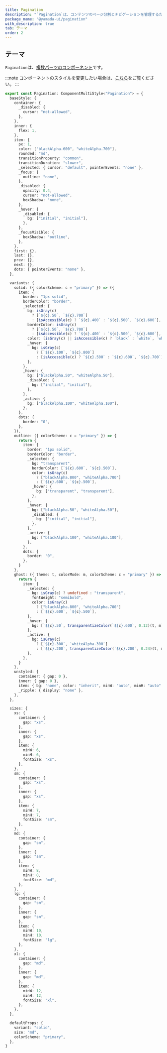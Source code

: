 ```yaml
---
title: Pagination
description: "`Pagination`は、コンテンツのページ分割とナビゲーションを管理するためのコンポーネントです。"
package_name: "@yamada-ui/pagination"
with_description: true
tab: テーマ
order: 2
---
```


## テーマ

`Pagination`は、[複数パーツのコンポーネント](/styled-system/theming/component-styles#複数パーツのコンポーネント)です。

:::note
コンポーネントのスタイルを変更したい場合は、[こちら](/styled-system/theming/customize-theme#コンポーネントのスタイルを変更する)をご覧ください。
:::

```ts
export const Pagination: ComponentMultiStyle<"Pagination"> = {
  baseStyle: {
    container: {
      _disabled: {
        cursor: "not-allowed",
      },
    },
    inner: {
      flex: 1,
    },
    item: {
      px: 1,
      color: ["blackAlpha.600", "whiteAlpha.700"],
      rounded: "md",
      transitionProperty: "common",
      transitionDuration: "slower",
      _selected: { cursor: "default", pointerEvents: "none" },
      _focus: {
        outline: "none",
      },
      _disabled: {
        opacity: 0.4,
        cursor: "not-allowed",
        boxShadow: "none",
      },
      _hover: {
        _disabled: {
          bg: ["initial", "initial"],
        },
      },
      _focusVisible: {
        boxShadow: "outline",
      },
    },
    first: {},
    last: {},
    prev: {},
    next: {},
    dots: { pointerEvents: "none" },
  },

  variants: {
    solid: ({ colorScheme: c = "primary" }) => ({
      item: {
        border: "1px solid",
        borderColor: "border",
        _selected: {
          bg: isGray(c)
            ? [`${c}.50`, `${c}.700`]
            : [isAccessible(c) ? `${c}.400` : `${c}.500`, `${c}.600`],
          borderColor: isGray(c)
            ? [`${c}.50`, `${c}.700`]
            : [isAccessible(c) ? `${c}.400` : `${c}.500`, `${c}.600`],
          color: [isGray(c) || isAccessible(c) ? `black` : `white`, `white`],
          _hover: {
            bg: isGray(c)
              ? [`${c}.100`, `${c}.800`]
              : [isAccessible(c) ? `${c}.500` : `${c}.600`, `${c}.700`],
          },
        },
        _hover: {
          bg: ["blackAlpha.50", "whiteAlpha.50"],
          _disabled: {
            bg: ["initial", "initial"],
          },
        },
        _active: {
          bg: ["blackAlpha.100", "whiteAlpha.100"],
        },
      },
      dots: {
        border: "0",
      },
    }),
    outline: ({ colorScheme: c = "primary" }) => {
      return {
        item: {
          border: "1px solid",
          borderColor: "border",
          _selected: {
            bg: "transparent",
            borderColor: [`${c}.600`, `${c}.500`],
            color: isGray(c)
              ? ["blackAlpha.800", "whiteAlpha.700"]
              : [`${c}.600`, `${c}.500`],
            _hover: {
              bg: ["transparent", "transparent"],
            },
          },
          _hover: {
            bg: ["blackAlpha.50", "whiteAlpha.50"],
            _disabled: {
              bg: ["initial", "initial"],
            },
          },
          _active: {
            bg: ["blackAlpha.100", "whiteAlpha.100"],
          },
        },
        dots: {
          border: "0",
        },
      }
    },
    ghost: ({ theme: t, colorMode: m, colorScheme: c = "primary" }) => {
      return {
        item: {
          _selected: {
            bg: isGray(c) ? undefined : "transparent",
            fontWeight: "semibold",
            color: isGray(c)
              ? ["blackAlpha.800", "whiteAlpha.700"]
              : [`${c}.600`, `${c}.500`],
          },
          _hover: {
            bg: [`${c}.50`, transparentizeColor(`${c}.600`, 0.12)(t, m)],
          },
          _active: {
            bg: isGray(c)
              ? [`${c}.300`, `whiteAlpha.300`]
              : [`${c}.200`, transparentizeColor(`${c}.200`, 0.24)(t, m)],
          },
        },
      }
    },
    unstyled: {
      container: { gap: 0 },
      inner: { gap: 0 },
      item: { bg: "none", color: "inherit", minW: "auto", minH: "auto" },
      _ripple: { display: "none" },
    },
  },

  sizes: {
    xs: {
      container: {
        gap: "xs",
      },
      inner: {
        gap: "xs",
      },
      item: {
        minW: 6,
        minH: 6,
        fontSize: "xs",
      },
    },
    sm: {
      container: {
        gap: "xs",
      },
      inner: {
        gap: "xs",
      },
      item: {
        minW: 7,
        minH: 7,
        fontSize: "sm",
      },
    },
    md: {
      container: {
        gap: "sm",
      },
      inner: {
        gap: "sm",
      },
      item: {
        minW: 8,
        minH: 8,
        fontSize: "md",
      },
    },
    lg: {
      container: {
        gap: "sm",
      },
      inner: {
        gap: "sm",
      },
      item: {
        minW: 10,
        minH: 10,
        fontSize: "lg",
      },
    },
    xl: {
      container: {
        gap: "md",
      },
      inner: {
        gap: "md",
      },
      item: {
        minW: 12,
        minH: 12,
        fontSize: "xl",
      },
    },
  },

  defaultProps: {
    variant: "solid",
    size: "md",
    colorScheme: "primary",
  },
}
```
